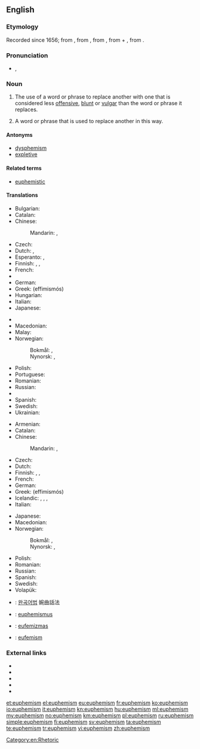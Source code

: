 ==English==

===Etymology===
Recorded since 1656; from {{etyl|grc|en}} {{term|lang=grc|εὐφημισμός|tr=euphēmismos}}, from {{term|lang=grc|εὐφημίζω|tr=euphēmizō}}, from {{term|lang=grc|εὔφημος|tr=euphēmos||uttering sound of good omen, abstaining from inauspicious words}}, from {{term|εὖ||well|tr=eu|lang=grc}} + {{term|lang=grc|φήμη|tr=phēmē||a voice, a prophetic voice, rumor, talk}}, from {{term|lang=grc|φάναι|tr=phanai||to speak, say}}.

===Pronunciation===
* {{enPR|yoo͞'fə-mĭz"(ə)m}}, {{IPA|/ˈjuː.fəˌmɪ.z(ə)m/}}

===Noun===
{{examples-right|examples=
* ''[[fib]]'' for ''[[lie#noun_2|lie]]''
* ''[[villa]]'' or ''[[mansion]]'' for ''[[house]]'' (compare [[dysphemism]]s: ''[[hovel]]'', ''[[shack]]'')
* ''correctional facility'' for ''[[prison]]'' (compare [[dysphemism]]: ''[[slammer]]'')
* ''[[sleep with|sleep (with)]]'' for ''[[have sex|have sex (with)]]'' (compare [[dysphemism]]s: ''[[bang]]'', ''[[fuck]]'')
* ''[[pass away]]'' for ''[[die#verb|die]]''
* ''vertically challenged'' for ''[[short]]'' (physical stature; compare [[dysphemism]]s: ''[[midget]]'', ''[[dwarf]]'')
}}
{{en-noun|~}}

# {{context|uncountable|lang=en}} The use of a word or phrase to replace another with one that is considered less [[offensive]], [[blunt]] or [[vulgar]] than the word or phrase it replaces.
# {{context|countable|lang=en}} A word or phrase that is used to replace another in this way.

====Antonyms====
* [[dysphemism]]
* [[expletive]]

====Related terms====
* [[euphemistic]]

====Translations====
{{trans-top|use of a word or phrase to replace another word with one considered less offensive}}
* Bulgarian: {{t|bg|евфемизъм|m|sc=Cyrl}}
* Catalan: {{t|ca|eufemisme|m}}
* Chinese:
*: Mandarin: {{t+|cmn|委婉語|sc=Hani}}, {{t|cmn|委婉语|tr=wěiwǎnyǔ|sc=Hani}}
* Czech: {{t+|cs|eufemismus|n}}
* Dutch: {{t|nl|verbloeming}},  {{t+|nl|eufemisme|n}}
* Esperanto: {{t|eo|eŭfemismo}}, {{t|eo|evitvorto}}
* Finnish: {{t+|fi|kiertoilmaus}}, {{t+|fi|kiertoilmaisu}}, {{t+|fi|eufemismi}}
* French: {{t+|fr|euphémisme|m}}
* {{trreq|ka}}
* German: {{t+|de|Euphemismus|m}}
* Greek: {{t+|el|ευφημισμός|m}} (effimismós)
* Hungarian: {{t+|hu|eufemizmus}}
* Italian: {{t+|it|eufemismo|m}}
* Japanese: {{t|ja|婉曲法|tr=えんきょくほう, enkyokuhō}}
{{trans-mid}}
* {{trreq|lv}}
* Macedonian: {{t|mk|еуфемизам|m|tr=eufemízam}}
* Malay: {{t|ms|bahasa halus}}
* Norwegian:
*: Bokmål: {{t+|nb|eufemisme|m}}, {{t+|nb|evfemisme|m}}
*: Nynorsk: {{t|nn|eufemisme|m}}, {{t|nn|evfemisme|m}}
* Polish: {{t+|pl|eufemizm|m}}
* Portuguese: {{t+|pt|eufemismo|m}}
* Romanian: {{t+|ro|eufemism|n}}
* Russian: {{t+|ru|эвфемизм|tr=evfemízm}}
* {{trreq|sk}}
* Spanish: {{t+|es|eufemismo|m}}
* Swedish: {{t+|sv|eufemism|c}}
* Ukrainian: {{t|uk|евфемізм|m|sc=Cyrl}}
{{trans-bottom}}

{{trans-top|word or phrase that is used to replace another in this way}}
* Armenian: {{t|hy|մեղմասացություն|tr=mełmasacʿutʿyun|sc=Armn}}
* Catalan: {{t|ca|eufemisme|m}}
* Chinese:
*: Mandarin: {{t+|cmn|委婉語|sc=Hani}}, {{t|cmn|委婉语|tr=wěiwǎnyǔ|sc=Hani}}
* Czech: {{t+|cs|eufemismus|n}}
* Dutch: {{t+|nl|eufemisme|n}}
* Finnish: {{t+|fi|kiertoilmaus}}, {{t+|fi|kiertoilmaisu}}, {{t+|fi|eufemismi}}
* French: {{t+|fr|euphémisme|m}}
* German: {{t+|de|Euphemismus|m}}
* Greek: {{t+|el|ευφημισμός|m}} (effimismós)
* Icelandic: {{t|is|veigrunarorð|n}}, {{t|is|fegrunarheiti|n}}, {{t|is|skrautyrði|n}}, {{t|is|skrauthvörf|n}}
* Italian: {{t+|it|eufemismo|m}}
{{trans-mid}}
* Japanese: {{t|ja|婉曲表現|tr=えんきょくひょうげん, enkyoku hyōgen}}
* Macedonian: {{t|mk|еуфемизам|m|tr=eufemízam}}
* Norwegian:
*: Bokmål: {{t+|nb|eufemisme|m}}, {{t+|nb|evfemisme|m}}
*: Nynorsk: {{t|nn|eufemisme|m}}, {{t|nn|evfemisme|m}}
* Polish: {{t+|pl|eufemizm|m}}
* Romanian: {{t+|ro|eufemism|n}}
* Russian: {{t+|ru|эвфемизм|tr=evfemízm}}
* Spanish: {{t+|es|eufemismo|m}}
* Swedish: {{t+|sv|eufemism|c}}
* Volapük: {{t|vo|föemot}}
{{trans-bottom}}

{{checktrans-top}}
* {{ttbc|ko}}: [[완곡어법]] 婉曲話法
{{trans-mid}}
* {{ttbc|la}}: [[euphemismus]] {{g|m}}
* {{ttbc|lt}}: [[eufemizmas]] {{g|m}}
* {{ttbc|ro}}: [[eufemism]] {{g|n}}
{{trans-bottom}}

===External links===
* {{pedialite}}
* {{Wikisource1911Enc Citation|Euphemism}}
* {{R:Webster 1913}}
* {{R:Century 1911}}
* {{R:OneLook}}

[[Category:en:Rhetoric]]

[[et:euphemism]]
[[el:euphemism]]
[[eu:euphemism]]
[[fr:euphemism]]
[[ko:euphemism]]
[[io:euphemism]]
[[it:euphemism]]
[[kn:euphemism]]
[[hu:euphemism]]
[[ml:euphemism]]
[[my:euphemism]]
[[no:euphemism]]
[[km:euphemism]]
[[pl:euphemism]]
[[ru:euphemism]]
[[simple:euphemism]]
[[fi:euphemism]]
[[sv:euphemism]]
[[ta:euphemism]]
[[te:euphemism]]
[[tr:euphemism]]
[[vi:euphemism]]
[[zh:euphemism]]